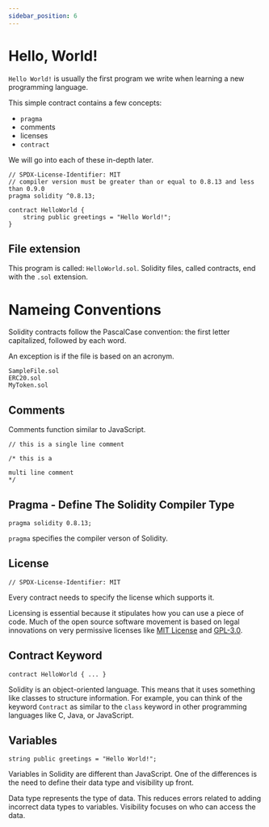 ```yaml
---
sidebar_position: 6
---
```



# Hello, World!

`Hello World!` is usually the first program we write when learning a new programming language.

This simple contract contains a few concepts:

- `pragma`
- comments
- licenses
- `contract`

We will go into each of these in-depth later.

<Tabs>
<TabItem value="sol" label="HelloWorld.sol">

```solidity
// SPDX-License-Identifier: MIT
// compiler version must be greater than or equal to 0.8.13 and less than 0.9.0
pragma solidity ^0.8.13;

contract HelloWorld {
    string public greetings = "Hello World!";
}
```

</TabItem>
</Tabs>

## File extension

This program is called: `HelloWorld.sol`. Solidity files, called contracts, end with the `.sol` extension.

# Nameing Conventions

Solidity contracts follow the PascalCase convention: the first letter capitalized, followed by each word.

An exception is if the file is based on an acronym.

`SampleFile.sol`  
`ERC20.sol`  
`MyToken.sol`

## Comments

Comments function similar to JavaScript.

<Tabs>
<TabItem value="sol" label="Comments.sol">

```solidity
// this is a single line comment

/* this is a

multi line comment
*/
```

</TabItem>
</Tabs>

## Pragma - Define The Solidity Compiler Type

```solidity
pragma solidity 0.8.13;
```

`pragma` specifies the compiler verson of Solidity.

## License

```solidity
// SPDX-License-Identifier: MIT
```

Every contract needs to specify the license which supports it.

Licensing is essential because it stipulates how you can use a piece of code. Much of the open source software movement is based on legal innovations on very permissive licenses like [MIT License](https://choosealicense.com/licenses/mit/) and [GPL-3.0](https://choosealicense.com/licenses/gpl-3.0/).

## Contract Keyword

```solidity
contract HelloWorld { ... }
```

Solidity is an object-oriented language. This means that it uses something like classes to structure information. For example, you can think of the keyword `Contract` as similar to the `class` keyword in other programming languages like C, Java, or JavaScript.

## Variables

```solidity
string public greetings = "Hello World!";
```

Variables in Solidity are different than JavaScript. One of the differences is the need to define their data type and visibility up front.

Data type represents the type of data. This reduces errors related to adding incorrect data types to variables. Visibility focuses on who can access the data.

